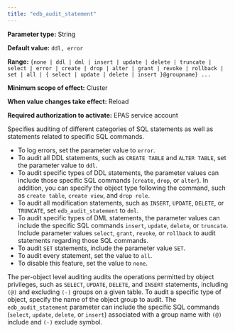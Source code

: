 ```yaml
---
title: "edb_audit_statement"
---
```


<div id="edb_audit_statement" class="registered_link"></div>

**Parameter type:** String

**Default value:** `ddl, error`

**Range:** `{none | ddl | dml | insert | update | delete | truncate | select | error | create | drop | alter | grant | revoke | rollback | set | all | { select | update | delete | insert }@groupname} ...`

**Minimum scope of effect:** Cluster

**When value changes take effect:** Reload

**Required authorization to activate:** EPAS service account

Specifies auditing of different categories of SQL statements as well as statements related to specific SQL commands. 

-  To log errors, set the parameter value to `error`. 
-  To audit all DDL statements, such as `CREATE TABLE` and `ALTER TABLE`, set the parameter value to `ddl`. 
-  To audit specific types of DDL statements, the parameter values can include those specific SQL commands (`create`, `drop`, or `alter`). In addition, you can specify the object type following the command, such as `create table`, `create view`, and `drop role`. 
-  To audit all modification statements, such as `INSERT`, `UPDATE`, `DELETE`, or `TRUNCATE`, set `edb_audit_statement` to `dml`. 
-  To audit specific types of DML statements, the parameter values can include the specific SQL commands `insert`, `update`, `delete`, or `truncate`. Include parameter values `select`, `grant`, `revoke`, or `rollback` to audit statements regarding those SQL commands. 
-  To audit `SET` statements, include the parameter value `SET`.
-  To audit every statement, set the value to `all`. 
-  To disable this feature, set the value to `none`.

The per-object level auditing audits the operations permitted by object privileges, such as `SELECT`, `UPDATE`, `DELETE`, and `INSERT` statements, including `(@)` and excluding `(-)` groups on a given table. To audit a specific type of object, specify the name of the object group to audit. The `edb_audit_statement` parameter can include the specific SQL commands (`select`, `update`, `delete`, or `insert`) associated with a group name with `(@)` include and `(-)` exclude symbol.
